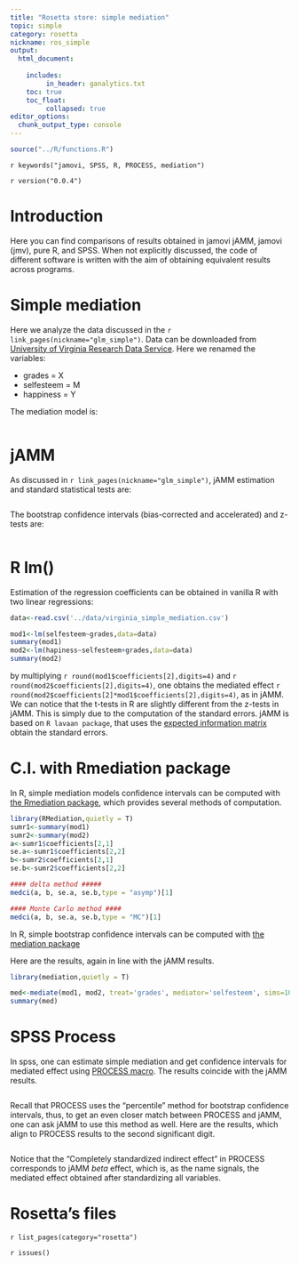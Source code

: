 ```yaml
---
title: "Rosetta store: simple mediation"
topic: simple
category: rosetta
nickname: ros_simple
output: 
  html_document:
    
    includes:
         in_header: ganalytics.txt
    toc: true
    toc_float:
         collapsed: true
editor_options: 
  chunk_output_type: console
---
```



```r
source("../R/functions.R")
```

`r keywords("jamovi, SPSS, R, PROCESS, mediation")`

`r version("0.0.4")` 

  
# Introduction

Here you can find comparisons of  results obtained in jamovi jAMM, jamovi (jmv), pure R, and SPSS. When not explicitly discussed, the code of different software is written with the aim of obtaining equivalent results across programs.

# Simple mediation

Here we analyze the data discussed in the `r link_pages(nickname="glm_simple")`. Data can be downloaded from [University of Virginia Research Data Service]('http://static.lib.virginia.edu/statlab/materials/data/mediationData.csv'). Here we renamed the variables:

* grades = X
* selfesteem = M
* happiness = Y

The mediation model is:

<img src="examples/virginia_simple/pathdiagram.png" class="img-responsive" alt="">


# jAMM

As discussed in `r link_pages(nickname="glm_simple")`, jAMM estimation and standard statistical tests are:

<img src="examples/virginia_simple/results1.png" class="img-responsive" alt="">

The bootstrap confidence intervals (bias-corrected and accelerated) and z-tests are:

<img src="examples/virginia_simple/results2.png" class="img-responsive" alt="">

# R lm()

Estimation of the regression coefficients can be obtained in vanilla R with two linear regressions:

```r

data<-read.csv('../data/virginia_simple_mediation.csv')

mod1<-lm(selfesteem~grades,data=data)
summary(mod1)
mod2<-lm(hapiness~selfesteem+grades,data=data)
summary(mod2)

```

by multiplying `r round(mod1$coefficients[2],digits=4)` and `r round(mod2$coefficients[2],digits=4)`, one obtains the mediated effect `r round(mod2$coefficients[2]*mod1$coefficients[2],digits=4)`, as in jAMM. We can notice that the t-tests in R are slightly different from the z-tests in jAMM. This is simply due to the  computation of the standard errors. jAMM is based on `R lavaan package`, that uses the [expected information matrix](http://lavaan.ugent.be/tutorial/est.html) obtain the standard errors.

# C.I. with Rmediation package

In R, simple mediation models confidence intervals can be computed with [the Rmediation package](https://cran.r-project.org/web/packages/RMediation/RMediation.pdf), which provides several methods of computation.

```r
library(RMediation,quietly = T)
sumr1<-summary(mod1)
sumr2<-summary(mod2)
a<-sumr1$coefficients[2,1]
se.a<-sumr1$coefficients[2,2]
b<-sumr2$coefficients[2,1]
se.b<-sumr2$coefficients[2,2]

#### delta method #####
medci(a, b, se.a, se.b,type = "asymp")[1]

#### Monte Carlo method ####
medci(a, b, se.a, se.b,type = "MC")[1]

```


In R, simple bootstrap confidence intervals can be computed with [the mediation package]( https://cran.r-project.org/web/packages/mediation/mediation.pdf)

Here are the results, again in line with the jAMM results.

```r
library(mediation,quietly = T)

med<-mediate(mod1, mod2, treat='grades', mediator='selfesteem', sims=1000, boot = T, boot.ci.type = "bca")
summary(med)
```

# SPSS Process

In spss, one can estimate simple mediation and get confidence intervals for mediated effect using [PROCESS macro](http://www.processmacro.org/download.html). The results coincide with the jAMM results.

<img src="rosetta/virginia_simple/process.png" class="img-responsive" alt="">

Recall that PROCESS uses the "percentile" method for bootstrap confidence intervals, thus, to get an even closer match between PROCESS and jAMM, one can ask jAMM to use this method as well. Here are the results, which align to PROCESS results to the second significant digit.

<img src="rosetta/virginia_simple/ci_percent.png" class="img-responsive" alt="">




Notice that the "Completely standardized indirect effect" in PROCESS corresponds to jAMM $beta$ effect, which is, as the name signals, the mediated effect obtained after standardizing all variables.

# Rosetta's files

`r list_pages(category="rosetta")`


`r issues()`